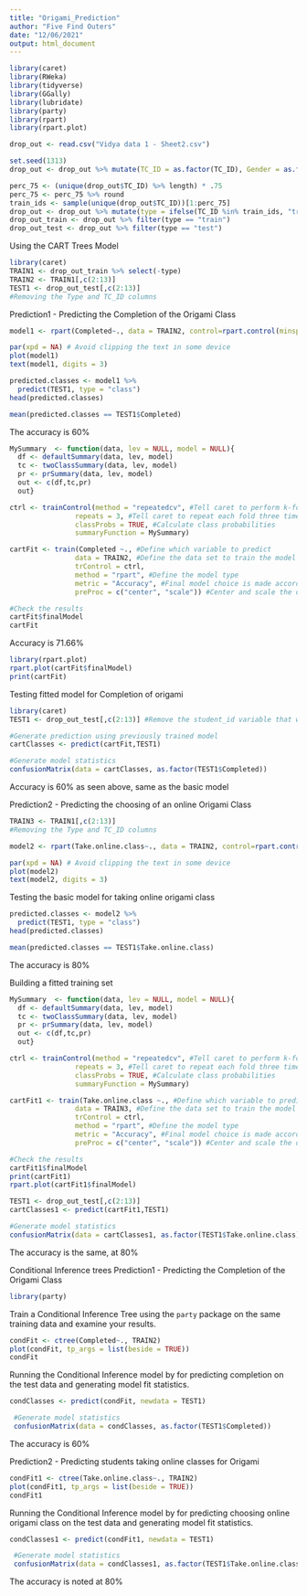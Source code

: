 ```yaml
---
title: "Origami_Prediction"
author: "Five Find Outers"
date: "12/06/2021"
output: html_document
---
```

```r
library(caret)
library(RWeka)
library(tidyverse)
library(GGally)
library(lubridate)
library(party)
library(rpart)
library(rpart.plot)
```


```r
drop_out <- read.csv("Vidya data 1 - Sheet2.csv")
```

```r
set.seed(1313)
drop_out <- drop_out %>% mutate(TC_ID = as.factor(TC_ID), Gender = as.factor(Gender), Country = as.factor(Country), Weekly_academics = as.factor(Weekly_academics), Weekly_extracurriculars = as.factor(Weekly_extracurriculars), Technology = as.factor(Technology), Internet_speed = as.factor(Internet_speed), Enjoy_AC = as.factor(Enjoy_AC), Relaxing = as.factor(Relaxing), Instruction = as.factor(Instruction), Class.format = as.factor(Class.format), Completed = factor(Completed, levels = c("No", "Yes")), Take.online.class = factor(Take.online.class, levels = c("No","Yes")))
```

```r
perc_75 <- (unique(drop_out$TC_ID) %>% length) * .75
perc_75 <- perc_75 %>% round
train_ids <- sample(unique(drop_out$TC_ID))[1:perc_75]
drop_out <- drop_out %>% mutate(type = ifelse(TC_ID %in% train_ids, "train", "test"))
drop_out_train <- drop_out %>% filter(type == "train") 
drop_out_test <- drop_out %>% filter(type == "test") 
```
Using the CART Trees Model

```r
library(caret)
TRAIN1 <- drop_out_train %>% select(-type)
TRAIN2 <- TRAIN1[,c(2:13)]
TEST1 <- drop_out_test[,c(2:13)]
#Removing the Type and TC_ID columns
```
Prediction1 - Predicting the Completion of the Origami Class
```r
model1 <- rpart(Completed~., data = TRAIN2, control=rpart.control(minsplit=2, minbucket=1, cp=0.001))
```

```r
par(xpd = NA) # Avoid clipping the text in some device
plot(model1)
text(model1, digits = 3)
```
```r
predicted.classes <- model1 %>% 
  predict(TEST1, type = "class")
head(predicted.classes)
```
```r
mean(predicted.classes == TEST1$Completed)
```
The accuracy is 60%
```r

MySummary  <- function(data, lev = NULL, model = NULL){
  df <- defaultSummary(data, lev, model)
  tc <- twoClassSummary(data, lev, model)
  pr <- prSummary(data, lev, model)
  out <- c(df,tc,pr)
  out}

ctrl <- trainControl(method = "repeatedcv", #Tell caret to perform k-fold cross validation
                repeats = 3, #Tell caret to repeat each fold three times
                classProbs = TRUE, #Calculate class probabilities
                summaryFunction = MySummary)

cartFit <- train(Completed ~., #Define which variable to predict 
                data = TRAIN2, #Define the data set to train the model on
                trControl = ctrl,
                method = "rpart", #Define the model type
                metric = "Accuracy", #Final model choice is made according to sensitivity
                preProc = c("center", "scale")) #Center and scale the data to minimize the 
```

```r
#Check the results
cartFit$finalModel
cartFit
```
Accuracy is 71.66%

```r
library(rpart.plot)
rpart.plot(cartFit$finalModel)
print(cartFit)
```
Testing fitted model for Completion of origami
```r
library(caret)
TEST1 <- drop_out_test[,c(2:13)] #Remove the student_id variable that we do not want to use in the model

#Generate prediction using previously trained model
cartClasses <- predict(cartFit,TEST1)

#Generate model statistics
confusionMatrix(data = cartClasses, as.factor(TEST1$Completed))
```
Accuracy is 60% as seen above, same as the basic model

Prediction2 - Predicting the choosing of an online Origami Class
```r
TRAIN3 <- TRAIN1[,c(2:13)]
#Removing the Type and TC_ID columns
```
```r
model2 <- rpart(Take.online.class~., data = TRAIN2, control=rpart.control(minsplit=2, minbucket=1, cp=0.001))
```
```r
par(xpd = NA) # Avoid clipping the text in some device
plot(model2)
text(model2, digits = 3)
```
Testing the basic model for taking online origami class
```r
predicted.classes <- model2 %>% 
  predict(TEST1, type = "class")
head(predicted.classes)
```
```r
mean(predicted.classes == TEST1$Take.online.class)
```
The accuracy is 80%

Building a fitted training set
```r
MySummary  <- function(data, lev = NULL, model = NULL){
  df <- defaultSummary(data, lev, model)
  tc <- twoClassSummary(data, lev, model)
  pr <- prSummary(data, lev, model)
  out <- c(df,tc,pr)
  out}

ctrl <- trainControl(method = "repeatedcv", #Tell caret to perform k-fold cross validation
                repeats = 3, #Tell caret to repeat each fold three times
                classProbs = TRUE, #Calculate class probabilities
                summaryFunction = MySummary)

cartFit1 <- train(Take.online.class ~., #Define which variable to predict 
                data = TRAIN3, #Define the data set to train the model on
                trControl = ctrl,
                method = "rpart", #Define the model type
                metric = "Accuracy", #Final model choice is made according to sensitivity
                preProc = c("center", "scale")) #Center and scale the data to minimize the 
```

```r
#Check the results
cartFit1$finalModel
print(cartFit1)
rpart.plot(cartFit1$finalModel)
```
```r
TEST1 <- drop_out_test[,c(2:13)]
cartClasses1 <- predict(cartFit1,TEST1)
```
```r
#Generate model statistics
confusionMatrix(data = cartClasses1, as.factor(TEST1$Take.online.class))
```
The accuracy is the same, at 80%

Conditional Inference trees
Prediction1 - Predicting the Completion of the Origami Class
```r
library(party)
```
Train a Conditional Inference Tree using the `party` package on the same training data and examine your results.
```r
condFit <- ctree(Completed~., TRAIN2)
plot(condFit, tp_args = list(beside = TRUE))
condFit
```
Running the Conditional Inference model by for predicting completion on the test data and generating model fit statistics.
```r
condClasses <- predict(condFit, newdata = TEST1)

 #Generate model statistics
 confusionMatrix(data = condClasses, as.factor(TEST1$Completed))
```
The accuracy is 60%

Prediction2 - Predicting students taking online classes for Origami
```r
condFit1 <- ctree(Take.online.class~., TRAIN2)
plot(condFit1, tp_args = list(beside = TRUE))
condFit1
```
Running the Conditional Inference model by for predicting choosing online origami class on the test data and generating model fit statistics.
```r
condClasses1 <- predict(condFit1, newdata = TEST1)

 #Generate model statistics
 confusionMatrix(data = condClasses1, as.factor(TEST1$Take.online.class))
```
The accuracy is noted at 80%

